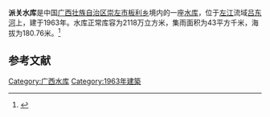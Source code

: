 {{Infobox Reservoir 
|name = 派关水库
|nickname = 
|image = 
|image_caption = 
|map = 
|map_caption = 
|pushpin_map = China Guangxi
|pushpin_map_caption = 
|code = BHA42A01383
|class = 
|location_of_reservoir = [[广西壮族自治区|广西壮族自治区]][[崇左市|崇左市]][[板利乡|板利乡]]
|location_of_dam = 
|inflow = 
|outflow = 
|catchment_area = 43
|reservoir_area = 
|mean_depth = 
|maximum_depth = 
|flood_level = 
|normal_water_level = 
|dead_water_level = 
|water_quality = 
|island = 
|maximum_storage_capacity = 
|normal_storage_capacity = 2118万
|dead_storage_capacity = 
|type_of_dam = 
|elevation_of_dam = 
|height_of_dam = 
|length_of_dam = 
|width_of_dam = 
|installed_capacity = 
|irrigated_area =
|start = 
|complete = 1963年
|cost = 
|emigrate = 
|latd = 22.2255
|latm = 
|lats = 
|latNS = N
|longd = 107.55
|longm = 
|longs = 
|longEW = E
|website = 
|footnotes = 
}}
<mapframe latitude="22.2255" longitude="107.55" zoom="13" width="280" height="300" align="right" />
'''派关水库'''是中国[[广西壮族自治区|广西壮族自治区]][[崇左市|崇左市]][[板利乡|板利乡]]境内的一座[[水库|水库]]，位于[[左江|左江]]流域[[吕东河|吕东河]]上，建于1963年。水库正常库容为2118万立方米，集雨面积为43平方千米，海拔为180.76米。<ref>{{cite web|url=http://brim.ihb.ac.cn/12/CN/12.asp |title=中国大中型水库基本特征数据库 |work=中国生物多样性信息系统内陆水体生物学分部 |deadurl=yes |archiveurl=https://web.archive.org/web/20120402061833/http://brim.ihb.ac.cn/12/CN/12.asp |archivedate=2012-04-02 }}</ref>
== 参考文献 ==
{{Reflist}}

{{广西小作品}}

[[Category:广西水库|Category:广西水库]]
[[Category:1963年建築|Category:1963年建築]]